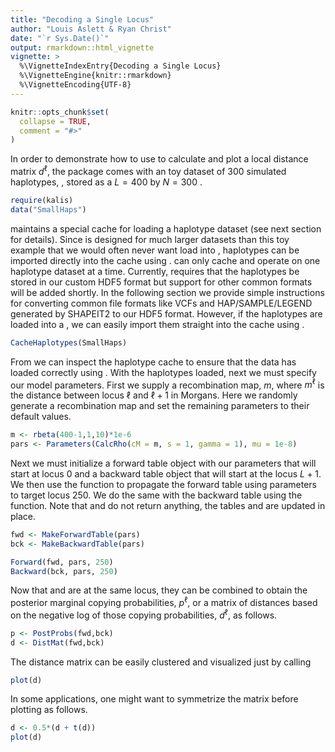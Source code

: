 ```yaml
---
title: "Decoding a Single Locus"
author: "Louis Aslett & Ryan Christ"
date: "`r Sys.Date()`"
output: rmarkdown::html_vignette
vignette: >
  %\VignetteIndexEntry{Decoding a Single Locus}
  %\VignetteEngine{knitr::rmarkdown}
  %\VignetteEncoding{UTF-8}
---
```


```r
knitr::opts_chunk$set(
  collapse = TRUE,
  comment = "#>"
)
```

In order to demonstrate how to use \pkg{kalis} to calculate and plot a local distance matrix $d^{\ell}$, the package comes with an toy dataset of 300 simulated haplotypes, \code{SmallHaps}, stored as a $L = 400$ by $N = 300$ \code{matrix}. 

```r
require(kalis)
data("SmallHaps")
```

\pkg{kalis} maintains a special cache for loading a haplotype dataset (see next section for details).  Since \pkg{kalis} is designed for much larger datasets than this toy example that we would often never want load into \code{R}, haplotypes can be imported directly into the \pkg{kalis} cache using \code{CacheHaplotypes}.  \pkg{kalis} can only cache and operate on one haplotype dataset at a time.  Currently, \code{CacheHaplotypes} requires that the haplotypes be stored in our custom HDF5 format but support for other common formats will be added shortly.  In the following section we provide simple instructions for converting common file formats like VCFs and HAP/SAMPLE/LEGEND generated by SHAPEIT2 to our HDF5 format.  However, if the haplotypes are loaded into a \code{R} \code{matrix}, we can easily import them straight into the \pkg{kalis} cache using \code{CacheHaplotypes}.

```r
CacheHaplotypes(SmallHaps)
```

From \code{R} we can inspect the haplotype cache to ensure that the data has loaded correctly using \code{QueryCache}.  With the haplotypes loaded, next we must specify our model parameters.  First we supply a recombination map, $m$, where $m^\ell$ is the distance between locus $\ell$ and $\ell + 1$ in Morgans.  Here we randomly generate a recombination map and set the remaining parameters to their default values.  

```r
m <- rbeta(400-1,1,10)*1e-6
pars <- Parameters(CalcRho(cM = m, s = 1, gamma = 1), mu = 1e-8)
```

Next we must initialize a forward table object with our parameters that will start at locus $0$ and a backward table object that will start at the locus $L+1$.  We then use the function \code{Forward} to propagate the forward table \code{fwd} using parameters \code{pars} to target locus $250$.  We do the same with the backward table using the \code{Backward} function.  Note that \code{Forward} and \code{Backward} do not return anything, the tables \code{fwd} and \code{bck} are updated in place.

```r
fwd <- MakeForwardTable(pars)
bck <- MakeBackwardTable(pars)

Forward(fwd, pars, 250)
Backward(bck, pars, 250)
```

Now that \code{fwd} and \code{bck} are at the same locus, they can be combined to obtain the posterior marginal copying probabilities, $p^\ell$, or a matrix of distances based on the negative log of those copying probabilities, $d^\ell$, as follows.

```r

p <- PostProbs(fwd,bck)
d <- DistMat(fwd,bck)

```

The distance matrix can be easily clustered and visualized just by calling 

```r
plot(d)
```

In some applications, one might want to symmetrize the matrix before plotting as follows.  
```r
d <- 0.5*(d + t(d))
plot(d)
```